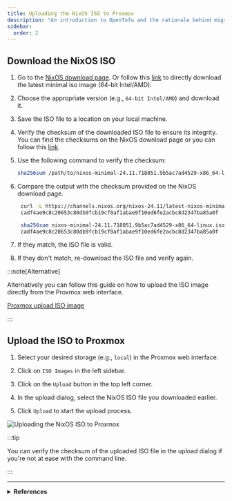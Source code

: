 ```yaml
---
title: Uploading the NixOS ISO to Proxmox
description: "An introduction to OpenTofu and the rationale behind migrating from Terraform."
sidebar:
  order: 2
---
```



## Download the NixOS ISO

<Steps>

1. Go to the [NixOS download page](https://nixos.org/download/). Or follow this [link](https://channels.nixos.org/nixos-24.11/latest-nixos-minimal-x86_64-linux.iso) to directly download the latest minimal iso image (64-bit Intel/AMD).

2. Choose the appropriate version (e.g., `64-bit Intel/AMD`) and download it.

3. Save the ISO file to a location on your local machine.

4. Verify the checksum of the downloaded ISO file to ensure its integrity. You can find the checksums on the NixOS download page or you can follow this [link](https://channels.nixos.org/nixos-24.11/latest-nixos-minimal-x86_64-linux.iso.sha256).

5. Use the following command to verify the checksum:

   ```bash
   sha256sum /path/to/nixos-minimal-24.11.718051.9b5ac7ad4529-x86_64-linux.iso
   ```

6. Compare the output with the checksum provided on the NixOS download page.

   ```bash
    curl -L https://channels.nixos.org/nixos-24.11/latest-nixos-minimal-x86_64-linux.iso.sha256
    cadf4ae9c8c20653c80db9fcb19cf0af1abae9f10ed6fe2acbc8d2347ba85a0f  nixos-minimal-24.11.718051.9b5ac7ad4529-x86_64-linux.iso

    sha256sum nixos-minimal-24.11.718051.9b5ac7ad4529-x86_64-linux.iso
    cadf4ae9c8c20653c80db9fcb19cf0af1abae9f10ed6fe2acbc8d2347ba85a0f  nixos-minimal-24.11.718051.9b5ac7ad4529-x86_64-linux.iso
   ```

7. If they match, the ISO file is valid.

8. If they don't match, re-download the ISO file and verify again.

</Steps>

:::note[Alternative]

Alternatively you can follow this guide on how to upload the ISO image directly from the Proxmox web interface.

[Proxmox upload ISO image](https://www.thomas-krenn.com/en/wiki/Proxmox_upload_ISO_image)

:::

## Upload the ISO to Proxmox

<Steps>

1. Select your desired storage (e.g., `local`) in the Proxmox web interface.

2. Click on `ISO Images` in the left sidebar.

3. Click on the `Upload` button in the top left corner.

4. In the upload dialog, select the NixOS ISO file you downloaded earlier.

5. Click `Upload` to start the upload process.

</Steps>

![Uploading the NixOS ISO to Proxmox](../../../../assets/opentofu/upload-iso-proxmox.png)

:::tip

You can verify the checksum of the uploaded ISO file in the upload dialog if you're not at ease with the command line.

:::

---

<details>
  <summary>
    <strong>References</strong>
  </summary>

  <ul>
    <li><a href="https://www.thomas-krenn.com/en/wiki/Proxmox_upload_ISO_image" target="_blank" rel="noopener noreferrer">Proxmox upload ISO image</a></li>
    <li><a href="https://serverdecode.com/upload-iso-proxmox/" target="_blank" rel="noopener noreferrer">How to upload ISO files to Proxmox</a></li>
  </ul>
</details>

